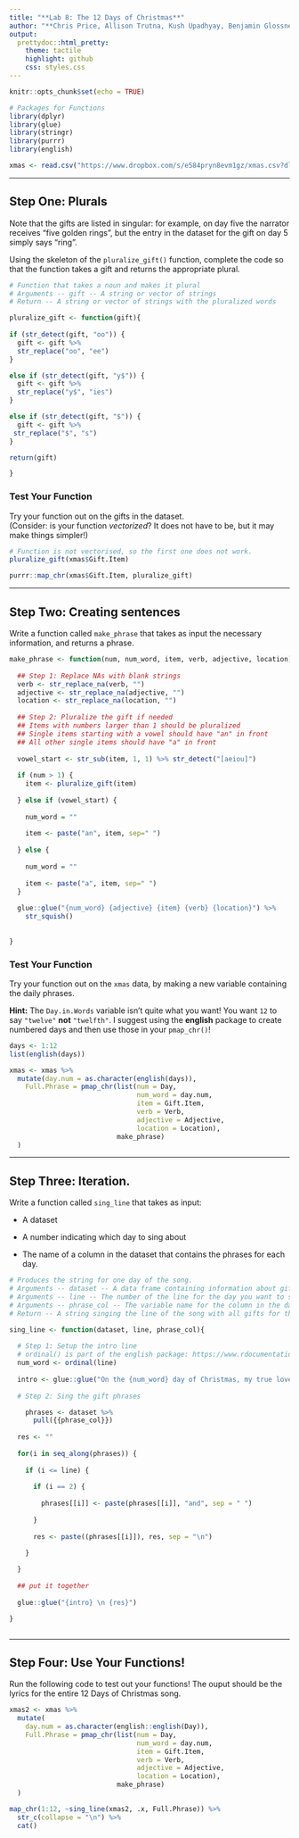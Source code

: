 ```yaml
---
title: "**Lab 8: The 12 Days of Christmas**"
author: "**Chris Price, Allison Trutna, Kush Upadhyay, Benjamin Glossner**"
output:
  prettydoc::html_pretty:
    theme: tactile
    highlight: github
    css: styles.css
---
```


```r
knitr::opts_chunk$set(echo = TRUE)

# Packages for Functions
library(dplyr)
library(glue)
library(stringr)
library(purrr)
library(english)
```


```r
xmas <- read.csv("https://www.dropbox.com/s/e584pryn8evm1gz/xmas.csv?dl=1")
```

---

## Step One:  Plurals

Note that the gifts are listed in singular: for example, on day five the
narrator receives "five golden rings", but the entry in the dataset for the gift
on day 5 simply says "ring".  

Using the skeleton of the `pluralize_gift()` function, complete the code so that 
the function takes a gift and returns the appropriate plural. 

```r
# Function that takes a noun and makes it plural
# Arguments -- gift -- A string or vector of strings
# Return -- A string or vector of strings with the pluralized words

pluralize_gift <- function(gift){
  
if (str_detect(gift, "oo")) {
  gift <- gift %>%
  str_replace("oo", "ee")
}

else if (str_detect(gift, "y$")) {
  gift <- gift %>%
  str_replace("y$", "ies")
}

else if (str_detect(gift, "$")) {
  gift <- gift %>%
 str_replace("$", "s")
}

return(gift)

}
```


### Test Your Function

Try your function out on the gifts in the dataset.  
(Consider: is your function *vectorized*?  It does not have to be, but it may
make things simpler!)

```r
# Function is not vectorised, so the first one does not work.
pluralize_gift(xmas$Gift.Item)

purrr::map_chr(xmas$Gift.Item, pluralize_gift)

```


---


## Step Two: Creating sentences

Write a function called `make_phrase` that takes as input the necessary information, 
and returns a phrase.

```r
make_phrase <- function(num, num_word, item, verb, adjective, location) {
  
  ## Step 1: Replace NAs with blank strings
  verb <- str_replace_na(verb, "")
  adjective <- str_replace_na(adjective, "")
  location <- str_replace_na(location, "")
  
  ## Step 2: Pluralize the gift if needed
  ## Items with numbers larger than 1 should be pluralized
  ## Single items starting with a vowel should have "an" in front
  ## All other single items should have "a" in front
  
  vowel_start <- str_sub(item, 1, 1) %>% str_detect("[aeiou]")
  
  if (num > 1) {
    item <- pluralize_gift(item)
    
  } else if (vowel_start) {
    
    num_word = ""
    
    item <- paste("an", item, sep=" ")
    
  } else {
    
    num_word = ""
    
    item <- paste("a", item, sep=" ")
  }
  
  glue::glue("{num_word} {adjective} {item} {verb} {location}") %>%
    str_squish()
  
  
}
```


### Test Your Function

Try your function out on the `xmas` data, by making a new variable containing
the daily phrases.

**Hint:** The `Day.in.Words` variable isn't quite what you want! You want `12`
to say `"twelve"` **not** `"twelfth"`. I suggest using the **english** package
to create numbered days and then use those in your `pmap_chr()`!

```r
days <- 1:12
list(english(days))

xmas <- xmas %>%
  mutate(day.num = as.character(english(days)), 
    Full.Phrase = pmap_chr(list(num = Day, 
                                num_word = day.num, 
                                item = Gift.Item, 
                                verb = Verb, 
                                adjective = Adjective, 
                                location = Location), 
                           make_phrase)
  )
```


---


## Step Three:  Iteration.

Write a function called `sing_line` that takes as input:

* A dataset

* A number indicating which day to sing about

* The name of a column in the dataset that contains the phrases for each day.

```r
# Produces the string for one day of the song.
# Arguments -- dataset -- A data frame containing information about gifts
# Arguments -- line -- The number of the line for the day you want to sing about
# Arguments -- phrase_col -- The variable name for the column in the dataset that contains the gift phrases
# Return -- A string singing the line of the song with all gifts for the given day.

sing_line <- function(dataset, line, phrase_col){
  
  # Step 1: Setup the intro line
  # ordinal() is part of the english package: https://www.rdocumentation.org/packages/english/versions/1.1-3/topics/ordinal
  num_word <- ordinal(line)
  
  intro <- glue::glue("On the {num_word} day of Christmas, my true love sent to me: \n")
  
  # Step 2: Sing the gift phrases

    phrases <- dataset %>% 
      pull({{phrase_col}})
    
  res <- ""
    
  for(i in seq_along(phrases)) {
    
    if (i <= line) {
      
      if (i == 2) {
        
        phrases[[i]] <- paste(phrases[[i]], "and", sep = " ")
        
      }
      
      res <- paste((phrases[[i]]), res, sep = "\n")
      
    }

  }
    
  ## put it together
    
  glue::glue("{intro} \n {res}")

}



```


---

## Step Four: Use Your Functions!

Run the following code to test out your functions! The ouput should be the 
lyrics for the entire 12 Days of Christmas song. 

```r
xmas2 <- xmas %>%
  mutate(
    day.num = as.character(english::english(Day)), 
    Full.Phrase = pmap_chr(list(num = Day, 
                                num_word = day.num, 
                                item = Gift.Item, 
                                verb = Verb, 
                                adjective = Adjective, 
                                location = Location), 
                           make_phrase)
  )

map_chr(1:12, ~sing_line(xmas2, .x, Full.Phrase)) %>%
  str_c(collapse = "\n") %>%
  cat()

```


